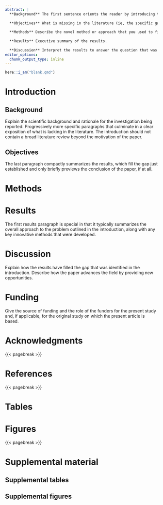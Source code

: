 ```yaml
---
abstract: |
  **Background** The first sentence orients the reader by introducing the broader field in which the particular research is situated.
  
  **Objectives** What is missing in the literature (ie, the specific gap) and why that matters.
  
  **Methods** Describe the novel method or approach that you used to fill the gap or question.
  
  **Results** Executive summary of the results.
  
  **Discussion** Interpret the results to answer the question that was posed at the end of the context section.
editor_options:
  chunk_output_type: inline
---
```


```r
here::i_am("blank.qmd")
```

# Introduction {#sec-intro}

## Background

Explain the scientific background and rationale for the investigation being reported. Progressively more specific paragraphs that culminate in a clear exposition of what is lacking in the literature. The introduction should not contain a broad literature review beyond the motivation of the paper.

## Objectives

The last paragraph compactly summarizes the results, which fill the gap just established and only briefly previews the conclusion of the paper, if at all.

# Methods {#sec-methods}

# Results {#sec-res}

The first results paragraph is special in that it typically summarizes the overall approach to the problem outlined in the introduction, along with any key innovative methods that were developed.

# Discussion {#sec-discussion}

Explain how the results have filled the gap that was identified in the introduction. Describe how the paper advances the field by providing new opportunities.

# Funding

Give the source of funding and the role of the funders for the present study and, if applicable, for the original study on which the present article is based.

# Acknowledgments

{{< pagebreak >}}

# References {.unnumbered}

{{< pagebreak >}}

# Tables {#sec-tabs}

# Figures {#sec-figs}

{{< pagebreak >}}

# Supplemental material {#sec-sm}

## Supplemental tables

## Supplemental figures
